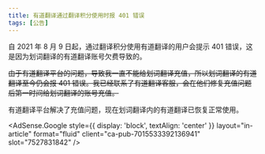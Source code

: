 ```yaml
---
title: 有道翻译通过翻译积分使用时报 401 错误
tags: [公告]
---
```



自 2021 年 8 月 9 日起，通过翻译积分使用有道翻译的用户会提示 401 错误，这是因为划词翻译的有道翻译账号欠费导致的。

~~由于有道翻译平台的问题，导致我一直不能给划词翻译充值，所以划词翻译的有道翻译至今仍会报 401 错误。我已经联系了有道翻译客服，会在他们修复充值问题后第一时间给划词翻译的账号充值。~~

有道翻译平台解决了充值问题，现在划词翻译内的有道翻译已恢复正常使用。

<!--truncate-->

<AdSense.Google
  style={{ display: 'block', textAlign: 'center' }}
  layout="in-article"
  format="fluid"
  client="ca-pub-7015533392136941"
  slot="7527831842"
/>
